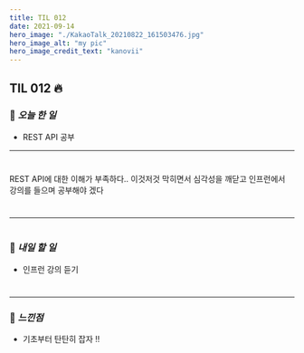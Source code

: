 ```yaml
---
title: TIL 012
date: 2021-09-14
hero_image: "./KakaoTalk_20210822_161503476.jpg"
hero_image_alt: "my pic"
hero_image_credit_text: "kanovii"
---
```


## TIL 012 🔥  
  
### 🍆 *오늘 한 일*
- REST API 공부
 * * *
#  
REST API에 대한 이해가 부족하다.. 이것저것 막히면서 심각성을 깨닫고 
인프런에서 강의를 들으며 공부해야 겠다

#  
* * * 

#  
### 🍆 *내일 할 일*    
- 인프런 강의 듣기
#  
  * * *  
### 🍆 *느낀점* 
- 기초부터 탄탄히 잡자 !!
